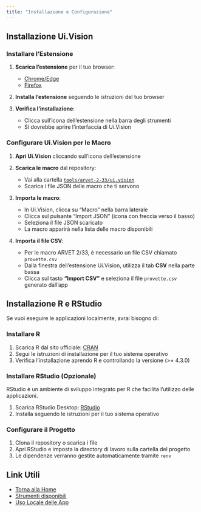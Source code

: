 ```yaml
---
title: "Installazione e Configurazione"
---
```


## Installazione Ui.Vision

### Installare l'Estensione

1. **Scarica l'estensione** per il tuo browser:
   - [Chrome/Edge](https://chrome.google.com/webstore/detail/ui-vision-rpa/gcbalfbdmfieckjlnblleoemohcganoc)
   - [Firefox](https://addons.mozilla.org/en-US/firefox/addon/rpa/)

2. **Installa l'estensione** seguendo le istruzioni del tuo browser

3. **Verifica l'installazione**:
   - Clicca sull'icona dell'estensione nella barra degli strumenti
   - Si dovrebbe aprire l'interfaccia di Ui.Vision

### Configurare Ui.Vision per le Macro

1. **Apri Ui.Vision** cliccando sull'icona dell'estensione

2. **Scarica le macro** dal repository:
   - Vai alla cartella [`tools/arvet-2-33/ui.vision`](https://github.com/uvesco/svet-tools/tree/main/tools/arvet-2-33/ui.vision)
   - Scarica i file JSON delle macro che ti servono

3. **Importa le macro**:
   - In Ui.Vision, clicca su "Macro" nella barra laterale
   - Clicca sul pulsante "Import JSON" (icona con freccia verso il basso)
   - Seleziona il file JSON scaricato
   - La macro apparirà nella lista delle macro disponibili

4. **Importa il file CSV**:
   - Per le macro ARVET 2/33, è necessario un file CSV chiamato `provette.csv`
   - Dalla finestra dell'estensione Ui.Vision, utilizza il tab **CSV** nella parte bassa
   - Clicca sul tasto **"Import CSV"** e seleziona il file `provette.csv` generato dall'app

## Installazione R e RStudio

Se vuoi eseguire le applicazioni localmente, avrai bisogno di:

### Installare R

1. Scarica R dal sito ufficiale: [CRAN](https://cran.r-project.org/)
2. Segui le istruzioni di installazione per il tuo sistema operativo
3. Verifica l'installazione aprendo R e controllando la versione (>= 4.3.0)

### Installare RStudio (Opzionale)

RStudio è un ambiente di sviluppo integrato per R che facilita l'utilizzo delle applicazioni.

1. Scarica RStudio Desktop: [RStudio](https://posit.co/download/rstudio-desktop/)
2. Installa seguendo le istruzioni per il tuo sistema operativo

### Configurare il Progetto

1. Clona il repository o scarica i file
2. Apri RStudio e imposta la directory di lavoro sulla cartella del progetto
3. Le dipendenze verranno gestite automaticamente tramite `renv`

## Link Utili

- [Torna alla Home](index.qmd)
- [Strumenti disponibili](tools.qmd)
- [Uso Locale delle App](uso-locale.qmd)

